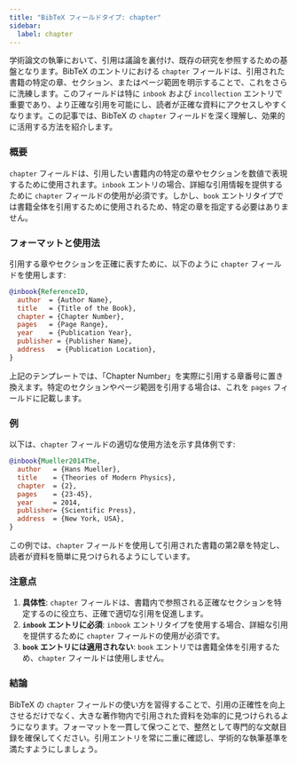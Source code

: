 ```yaml
---
title: "BibTeX フィールドタイプ: chapter"
sidebar:
  label: chapter
---
```



学術論文の執筆において、引用は議論を裏付け、既存の研究を参照するための基盤となります。BibTeX のエントリにおける `chapter` フィールドは、引用された書籍の特定の章、セクション、またはページ範囲を明示することで、これをさらに洗練します。このフィールドは特に `inbook` および `incollection` エントリで重要であり、より正確な引用を可能にし、読者が正確な資料にアクセスしやすくなります。この記事では、BibTeX の `chapter` フィールドを深く理解し、効果的に活用する方法を紹介します。

<CiteDrive />

### 概要

`chapter` フィールドは、引用したい書籍内の特定の章やセクションを数値で表現するために使用されます。`inbook` エントリの場合、詳細な引用情報を提供するために `chapter` フィールドの使用が必須です。しかし、`book` エントリタイプでは書籍全体を引用するために使用されるため、特定の章を指定する必要はありません。

### フォーマットと使用法

引用する章やセクションを正確に表すために、以下のように `chapter` フィールドを使用します:

```bibtex
@inbook{ReferenceID,
  author  = {Author Name},
  title   = {Title of the Book},
  chapter = {Chapter Number},
  pages   = {Page Range},
  year    = {Publication Year},
  publisher = {Publisher Name},
  address   = {Publication Location},
}
```

上記のテンプレートでは、「Chapter Number」を実際に引用する章番号に置き換えます。特定のセクションやページ範囲を引用する場合は、これを `pages` フィールドに記載します。

### 例

以下は、`chapter` フィールドの適切な使用方法を示す具体例です:

```bibtex
@inbook{Mueller2014The,
  author   = {Hans Mueller},
  title    = {Theories of Modern Physics},
  chapter  = {2},
  pages    = {23-45},
  year     = 2014,
  publisher= {Scientific Press},
  address  = {New York, USA},
}
```

この例では、`chapter` フィールドを使用して引用された書籍の第2章を特定し、読者が資料を簡単に見つけられるようにしています。

### 注意点

1. **具体性**: `chapter` フィールドは、書籍内で参照される正確なセクションを特定するのに役立ち、正確で適切な引用を促進します。
2. **`inbook` エントリに必須**: `inbook` エントリタイプを使用する場合、詳細な引用を提供するために `chapter` フィールドの使用が必須です。
3. **`book` エントリには適用されない**: `book` エントリでは書籍全体を引用するため、`chapter` フィールドは使用しません。

### 結論

BibTeX の `chapter` フィールドの使い方を習得することで、引用の正確性を向上させるだけでなく、大きな著作物内で引用された資料を効率的に見つけられるようになります。フォーマットを一貫して保つことで、整然として専門的な文献目録を確保してください。引用エントリを常に二重に確認し、学術的な執筆基準を満たすようにしましょう。
